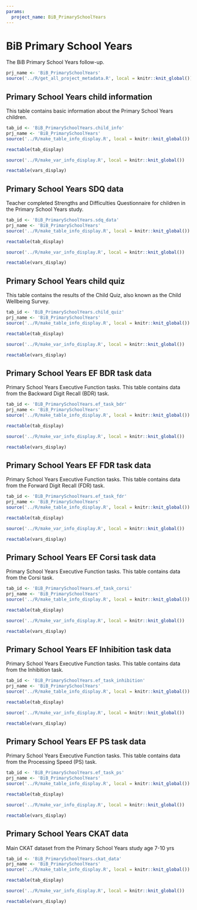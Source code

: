 ```yaml
---
params:
  project_name: BiB_PrimarySchoolYears
---
```




# BiB Primary School Years {#BiB_PrimarySchoolYears}


The BiB Primary School Years follow-up.



```r
prj_name <- 'BiB_PrimarySchoolYears'
source('../R/get_all_project_metadata.R', local = knitr::knit_global())
```
## Primary School Years child information {#BiB_PrimarySchoolYears.child_info}


This table contains basic information about the Primary School Years children.



```r
tab_id <- 'BiB_PrimarySchoolYears.child_info'
prj_name <- 'BiB_PrimarySchoolYears'
source('../R/make_table_info_display.R', local = knitr::knit_global())
```



```r
reactable(tab_display)
```



```r
source('../R/make_var_info_display.R', local = knitr::knit_global())
```



```r
reactable(vars_display)
```



## Primary School Years SDQ data {#BiB_PrimarySchoolYears.sdq_data}


Teacher completed Strengths and Difficulties Questionnaire for children in the Primary School Years study.



```r
tab_id <- 'BiB_PrimarySchoolYears.sdq_data'
prj_name <- 'BiB_PrimarySchoolYears'
source('../R/make_table_info_display.R', local = knitr::knit_global())
```



```r
reactable(tab_display)
```



```r
source('../R/make_var_info_display.R', local = knitr::knit_global())
```



```r
reactable(vars_display)
```



## Primary School Years child quiz {#BiB_PrimarySchoolYears.child_quiz}


This table contains the results of the Child Quiz, also known as the Child Wellbeing Survey.



```r
tab_id <- 'BiB_PrimarySchoolYears.child_quiz'
prj_name <- 'BiB_PrimarySchoolYears'
source('../R/make_table_info_display.R', local = knitr::knit_global())
```



```r
reactable(tab_display)
```



```r
source('../R/make_var_info_display.R', local = knitr::knit_global())
```



```r
reactable(vars_display)
```



## Primary School Years EF BDR task data {#BiB_PrimarySchoolYears.ef_task_bdr}


Primary School Years Executive Function tasks. This table contains data from the Backward Digit Recall (BDR) task.



```r
tab_id <- 'BiB_PrimarySchoolYears.ef_task_bdr'
prj_name <- 'BiB_PrimarySchoolYears'
source('../R/make_table_info_display.R', local = knitr::knit_global())
```



```r
reactable(tab_display)
```



```r
source('../R/make_var_info_display.R', local = knitr::knit_global())
```



```r
reactable(vars_display)
```



## Primary School Years EF FDR task data {#BiB_PrimarySchoolYears.ef_task_fdr}


Primary School Years Executive Function tasks. This table contains data from the Forward Digit Recall (FDR) task.



```r
tab_id <- 'BiB_PrimarySchoolYears.ef_task_fdr'
prj_name <- 'BiB_PrimarySchoolYears'
source('../R/make_table_info_display.R', local = knitr::knit_global())
```



```r
reactable(tab_display)
```



```r
source('../R/make_var_info_display.R', local = knitr::knit_global())
```



```r
reactable(vars_display)
```



## Primary School Years EF Corsi task data {#BiB_PrimarySchoolYears.ef_task_corsi}


Primary School Years Executive Function tasks. This table contains data from the Corsi task.



```r
tab_id <- 'BiB_PrimarySchoolYears.ef_task_corsi'
prj_name <- 'BiB_PrimarySchoolYears'
source('../R/make_table_info_display.R', local = knitr::knit_global())
```



```r
reactable(tab_display)
```



```r
source('../R/make_var_info_display.R', local = knitr::knit_global())
```



```r
reactable(vars_display)
```



## Primary School Years EF Inhibition task data {#BiB_PrimarySchoolYears.ef_task_inhibition}


Primary School Years Executive Function tasks. This table contains data from the Inhibition task.



```r
tab_id <- 'BiB_PrimarySchoolYears.ef_task_inhibition'
prj_name <- 'BiB_PrimarySchoolYears'
source('../R/make_table_info_display.R', local = knitr::knit_global())
```



```r
reactable(tab_display)
```



```r
source('../R/make_var_info_display.R', local = knitr::knit_global())
```



```r
reactable(vars_display)
```



## Primary School Years EF PS task data {#BiB_PrimarySchoolYears.ef_task_ps}


Primary School Years Executive Function tasks. This table contains data from the Processing Speed (PS) task.



```r
tab_id <- 'BiB_PrimarySchoolYears.ef_task_ps'
prj_name <- 'BiB_PrimarySchoolYears'
source('../R/make_table_info_display.R', local = knitr::knit_global())
```



```r
reactable(tab_display)
```



```r
source('../R/make_var_info_display.R', local = knitr::knit_global())
```



```r
reactable(vars_display)
```



## Primary School Years CKAT data {#BiB_PrimarySchoolYears.ckat_data}


Main CKAT dataset from the Primary School Years study age 7-10 yrs



```r
tab_id <- 'BiB_PrimarySchoolYears.ckat_data'
prj_name <- 'BiB_PrimarySchoolYears'
source('../R/make_table_info_display.R', local = knitr::knit_global())
```



```r
reactable(tab_display)
```



```r
source('../R/make_var_info_display.R', local = knitr::knit_global())
```



```r
reactable(vars_display)
```



